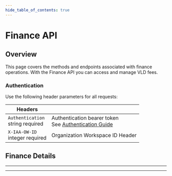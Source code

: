 ```yaml
---
hide_table_of_contents: true
---
```



# Finance API

## Overview

This page covers the methods and endpoints associated with finance operations. With the Finance API you can access and manage VLD fees. 

### Authentication

Use the following header parameters for all requests:

  <div class="smallTable">

| Headers  |  |
| ----  | --- |
| `Authentication` <br /><span class="type-text">string</span> <span class="required-text">required</span> | Authentication bearer token <br />See [Authentication Guide](/Quickstart%20Guides/Authentication-Quickstart-Guide) |
| `X-IAA-OW-ID` <br /><span class="type-text">integer</span> <span class="required-text">required</span> | Organization Workspace ID Header |

</div>

## Finance Details

<PldFinance />

---

<SlsFinance />

---